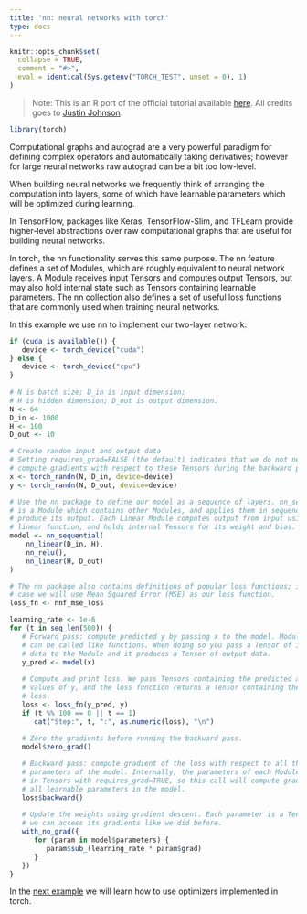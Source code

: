 ```yaml
---
title: 'nn: neural networks with torch'
type: docs
---
```


```r
knitr::opts_chunk$set(
  collapse = TRUE,
  comment = "#>",
  eval = identical(Sys.getenv("TORCH_TEST", unset = 0), 1)
)
```

> Note: This is an R port of the official tutorial available [here](https://pytorch.org/tutorials/beginner/examples_tensor/two_layer_net_numpy.html#sphx-glr-beginner-examples-tensor-two-layer-net-numpy-py). All credits goes to [Justin Johnson](https://github.com/jcjohnson/pytorch-examples).

```r
library(torch)
```

Computational graphs and autograd are a very powerful paradigm for defining complex operators and automatically taking derivatives; however for large neural networks raw autograd can be a bit too low-level.

When building neural networks we frequently think of arranging the computation into layers, some of which have learnable parameters which will be optimized during learning.

In TensorFlow, packages like Keras, TensorFlow-Slim, and TFLearn provide higher-level abstractions over raw computational graphs that are useful for building neural networks.

In torch, the nn functionality serves this same purpose. The nn feature defines a set of Modules, which are roughly equivalent to neural network layers. A Module receives input Tensors and computes output Tensors, but may also hold internal state such as Tensors containing learnable parameters. The nn collection also defines a set of useful loss functions that are commonly used when training neural networks.

In this example we use nn to implement our two-layer network:

```r
if (cuda_is_available()) {
   device <- torch_device("cuda")
} else {
   device <- torch_device("cpu")
}
   
# N is batch size; D_in is input dimension;
# H is hidden dimension; D_out is output dimension.
N <- 64
D_in <- 1000
H <- 100
D_out <- 10

# Create random input and output data
# Setting requires_grad=FALSE (the default) indicates that we do not need to 
# compute gradients with respect to these Tensors during the backward pass.
x <- torch_randn(N, D_in, device=device)
y <- torch_randn(N, D_out, device=device)

# Use the nn package to define our model as a sequence of layers. nn_sequential
# is a Module which contains other Modules, and applies them in sequence to
# produce its output. Each Linear Module computes output from input using a
# linear function, and holds internal Tensors for its weight and bias.
model <- nn_sequential(
    nn_linear(D_in, H),
    nn_relu(),
    nn_linear(H, D_out)
)

# The nn package also contains definitions of popular loss functions; in this
# case we will use Mean Squared Error (MSE) as our loss function.
loss_fn <- nnf_mse_loss

learning_rate <- 1e-6
for (t in seq_len(500)) {
   # Forward pass: compute predicted y by passing x to the model. Module objects
   # can be called like functions. When doing so you pass a Tensor of input
   # data to the Module and it produces a Tensor of output data.
   y_pred <- model(x)
   
   # Compute and print loss. We pass Tensors containing the predicted and true
   # values of y, and the loss function returns a Tensor containing the
   # loss.
   loss <- loss_fn(y_pred, y)
   if (t %% 100 == 0 || t == 1)
      cat("Step:", t, ":", as.numeric(loss), "\n")
   
   # Zero the gradients before running the backward pass.
   model$zero_grad()

   # Backward pass: compute gradient of the loss with respect to all the learnable
   # parameters of the model. Internally, the parameters of each Module are stored
   # in Tensors with requires_grad=TRUE, so this call will compute gradients for
   # all learnable parameters in the model.
   loss$backward()
   
   # Update the weights using gradient descent. Each parameter is a Tensor, so
   # we can access its gradients like we did before.
   with_no_grad({
      for (param in model$parameters) {
         param$sub_(learning_rate * param$grad)
      }
   })
}
```

In the [next example](optim.html) we will learn how to use optimizers implemented in torch.
